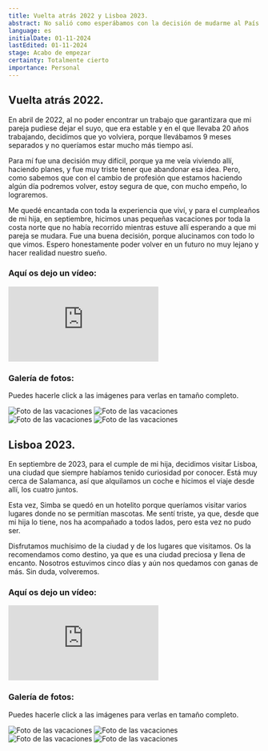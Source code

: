 ```yaml
---
title: Vuelta atrás 2022 y Lisboa 2023.
abstract: No salió como esperábamos con la decisión de mudarme al País Vasco, y en abril volví a Canarias. Os dejo un resumen explicando más o menos todo. En 2023 fuimos de vacaciones a Lisboa, una ciudad que siempre habíamos tenido curiosidad de conocer.
language: es
initialDate: 01-11-2024
lastEdited: 01-11-2024
stage: Acabo de empezar
certainty: Totalmente cierto
importance: Personal
---
```


## Vuelta atrás 2022.

En abril de 2022, al no poder encontrar un trabajo que garantizara que mi pareja pudiese dejar el suyo, que era estable y en el que llevaba 20 años trabajando, decidimos que yo volviera, porque llevábamos 9 meses separados y no queríamos estar mucho más tiempo así.

Para mí fue una decisión muy difícil, porque ya me veía viviendo allí, haciendo planes, y fue muy triste tener que abandonar esa idea. Pero, como sabemos que con el cambio de profesión que estamos haciendo algún día podremos volver, estoy segura de que, con mucho empeño, lo lograremos.

Me quedé encantada con toda la experiencia que viví, y para el cumpleaños de mi hija, en septiembre, hicimos unas pequeñas vacaciones por toda la costa norte que no había recorrido mientras estuve allí esperando a que mi pareja se mudara. Fue una buena decisión, porque alucinamos con todo lo que vimos. Espero honestamente poder volver en un futuro no muy lejano y hacer realidad nuestro sueño.

### **Aquí os dejo un vídeo:**

<iframe
  className="yt-embeded"
  src="https://www.youtube-nocookie.com/embed/ldFsLZKnicU?si=-UEFAKXQpywGYkM5"
  title="YouTube video player"
  frameborder="0"
  allow="accelerometer; clipboard-write; encrypted-media; gyroscope; picture-in-picture; web-share"
  referrerpolicy="strict-origin-when-cross-origin"
  allowfullscreen
></iframe>

### Galería de fotos:

Puedes hacerle click a las imágenes para verlas en tamaño completo.

<PhotoGallery>
  <img
    src="/imagenes/blog/galeria-cumple/cumple1.jpeg"
    alt="Foto de las vacaciones"
  />
  <img
    src="/imagenes/blog/galeria-cumple/cumple2.jpeg"
    alt="Foto de las vacaciones"
  />
  <img
    src="/imagenes/blog/galeria-cumple/cumple3.jpeg"
    alt="Foto de las vacaciones"
  />
  <img
    src="/imagenes/blog/galeria-cumple/cumple4.jpeg"
    alt="Foto de las vacaciones"
  />
</PhotoGallery>

## Lisboa 2023.

En septiembre de 2023, para el cumple de mi hija, decidimos visitar Lisboa, una ciudad que siempre habíamos tenido curiosidad por conocer. Está muy cerca de Salamanca, así que alquilamos un coche e hicimos el viaje desde allí, los cuatro juntos.

Esta vez, Simba se quedó en un hotelito porque queríamos visitar varios lugares donde no se permitían mascotas. Me sentí triste, ya que, desde que mi hija lo tiene, nos ha acompañado a todos lados, pero esta vez no pudo ser.

Disfrutamos muchísimo de la ciudad y de los lugares que visitamos. Os la recomendamos como destino, ya que es una ciudad preciosa y llena de encanto. Nosotros estuvimos cinco días y aún nos quedamos con ganas de más. Sin duda, volveremos.

### **Aquí os dejo un vídeo:**

<iframe
  className="yt-embeded"
  src="https://www.youtube-nocookie.com/embed/5MPufAGEZ7s?si=Pe6fCsNo2Jz441KV"
  title="YouTube video player"
  frameborder="0"
  allow="accelerometer; clipboard-write; encrypted-media; gyroscope; picture-in-picture; web-share"
  referrerpolicy="strict-origin-when-cross-origin"
  allowfullscreen
></iframe>

### Galería de fotos:

Puedes hacerle click a las imágenes para verlas en tamaño completo.

<PhotoGallery>
  <img
    src="/imagenes/blog/galeria-lisboa/lisboa1.jpeg"
    alt="Foto de las vacaciones"
  />
  <img
    src="/imagenes/blog/galeria-lisboa/lisboa2.jpeg"
    alt="Foto de las vacaciones"
  />
  <img
    src="/imagenes/blog/galeria-lisboa/lisboa3.jpeg"
    alt="Foto de las vacaciones"
  />
  <img
    src="/imagenes/blog/galeria-lisboa/lisboa4.jpeg"
    alt="Foto de las vacaciones"
  />
</PhotoGallery>
